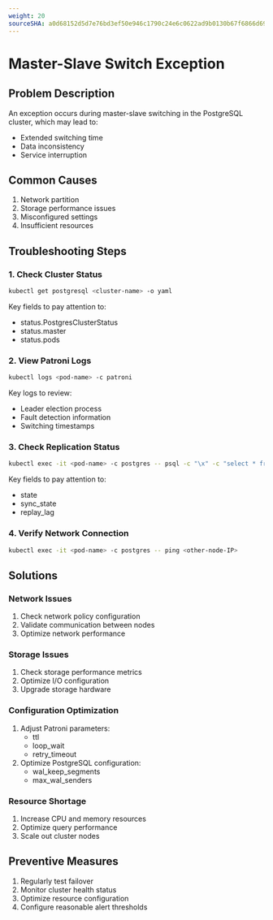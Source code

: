 ```yaml
---
weight: 20
sourceSHA: a0d68152d5d7e76bd3ef50e946c1790c24e6c0622ad9b0130b67f6866d6963df
---
```


# Master-Slave Switch Exception

## Problem Description

An exception occurs during master-slave switching in the PostgreSQL cluster, which may lead to:

- Extended switching time
- Data inconsistency
- Service interruption

## Common Causes

1. Network partition
2. Storage performance issues
3. Misconfigured settings
4. Insufficient resources

## Troubleshooting Steps

### 1. Check Cluster Status

```bash
kubectl get postgresql <cluster-name> -o yaml
```

Key fields to pay attention to:

- status.PostgresClusterStatus
- status.master
- status.pods

### 2. View Patroni Logs

```bash
kubectl logs <pod-name> -c patroni
```

Key logs to review:

- Leader election process
- Fault detection information
- Switching timestamps

### 3. Check Replication Status

```bash
kubectl exec -it <pod-name> -c postgres -- psql -c "\x" -c "select * from pg_stat_replication;"
```

Key fields to pay attention to:

- state
- sync_state
- replay_lag

### 4. Verify Network Connection

```bash
kubectl exec -it <pod-name> -c postgres -- ping <other-node-IP>
```

## Solutions

### Network Issues

1. Check network policy configuration
2. Validate communication between nodes
3. Optimize network performance

### Storage Issues

1. Check storage performance metrics
2. Optimize I/O configuration
3. Upgrade storage hardware

### Configuration Optimization

1. Adjust Patroni parameters:
   - ttl
   - loop_wait
   - retry_timeout
2. Optimize PostgreSQL configuration:
   - wal_keep_segments
   - max_wal_senders

### Resource Shortage

1. Increase CPU and memory resources
2. Optimize query performance
3. Scale out cluster nodes

## Preventive Measures

1. Regularly test failover
2. Monitor cluster health status
3. Optimize resource configuration
4. Configure reasonable alert thresholds
